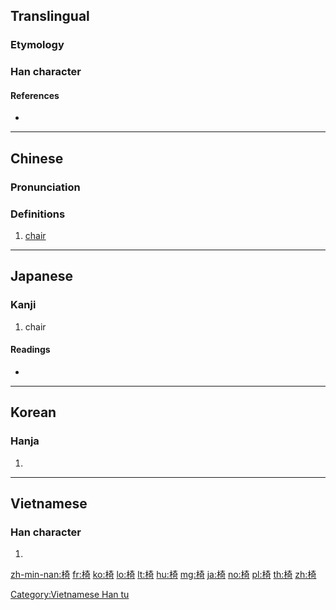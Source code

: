 ==Translingual==

===Etymology===
{{Han compound|木|奇|c1=s|c2=p|ls=psc}}

===Han character===
{{Han char|rn=75|rad=木|as=08|sn=12|four=44921|canj=DKMR|ids=⿰木奇}}

====References====
* {{Han ref|kx=0535.210|dkj=15009|dj=0923.110|hdz=21228.090|uh=6905|ud=26885|bh=B4C8|bd=46280}}

----

==Chinese==
{{zh-forms}}

===Pronunciation===
{{zh-pron
|m=yǐ
|c=ji1,ji2
|h=pfs=
|md=
|mn=í/kho
|mn-t=in2/i1
|w=
|mc=y
|oc=y
|cat=n
}}

===Definitions===
{{zh-hanzi}}

# [[chair]]
#: {{zh-l|椅子|chair}}

----

==Japanese==

===Kanji===
{{ja-kanji|grade=c|rs=木08}}

# chair

====Readings====
* {{ja-readings|on=[[い]] (i)|kun=[[いす]] (isu)}}

----

==Korean==

===Hanja===
{{ko-hanja|hangeul=의|eumhun=|rv=ui|mr=ŭi|y=uy}}

# {{defn|lang=ko|sort=木08}}

----

==Vietnamese==

===Han character===
{{vi-readings|rs=木08|hanviet=[[ghế]], [[ỷ]], [[kỉ]], [[y]]}}

# {{defn|lang=vi|sort=木08}}

[[Category:Vietnamese Han tu]]

[[zh-min-nan:椅]]
[[fr:椅]]
[[ko:椅]]
[[lo:椅]]
[[lt:椅]]
[[hu:椅]]
[[mg:椅]]
[[ja:椅]]
[[no:椅]]
[[pl:椅]]
[[th:椅]]
[[zh:椅]]
